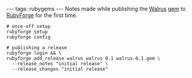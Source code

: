 ---
tags: rubygems
---
Notes made while publishing the [[Walrus]] [[gem]] to [[RubyForge]] for the first time.

<pre># once-off setup
rubyforge setup
rubyforge config

# publishing a release
rubyforge login && \
rubyforge add_release walrus walrus 0.1 walrus-0.1.gem \
  --release_notes "initial release" \
  --release_changes "initial release"</pre>
